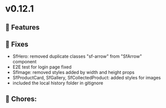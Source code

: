 
<Meta title="Releases/v0.12.x - Latest/v0.12.1/Change log" />

# v0.12.1

## 🚀 Features


## 🐛 Fixes

- SfHero: removed duplicate classes "sf-arrow" from "SfArrow" component
- E2E test for login page fixed
- SfImage: removed styles added by width and height props
- SfProductCard, SfGallery, SfCollectedProduct: added styles for images
- included the local history folder in gitignore

## 🧹 Chores:

